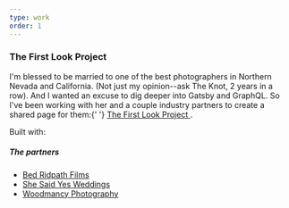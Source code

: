 ```yaml
---
type: work
order: 1
---
```


<h3>The First Look Project</h3>
<p>
  I'm blessed to be married to one of the best photographers in Northern Nevada
  and California. (Not just my opinion--ask The Knot, 2 years in a row). And I
  wanted an excuse to dig deeper into Gatsby and GraphQL. So I've been working
  with her and a couple industry partners to create a shared page for them:{' '}
  <a
    href='https://www.thefirstlookproject.com/'
    rel='noopener noreferrer'
    target='_blank'
  >
    The First Look Project
  </a>
  .
</p>
<p>Built with:</p>
<h5>The partners</h5>
<ul>
  <li>
    <a
      href='https://www.benridpathfilms.com/'
      rel='noopener noreferrer'
      target='_blank'
    >
      Bed Ridpath Films
    </a>
  </li>
  <li>
    <a
      href='https://www.shesaidyeslaketahoe.com/'
      rel='noopener noreferrer'
      target='_blank'
    >
      She Said Yes Weddings
    </a>
  </li>
  <li>
    <a
      href='https://woodmancyphotography.com/'
      rel='noopener noreferrer'
      target='_blank'
    >
      Woodmancy Photography
    </a>
  </li>
</ul>

